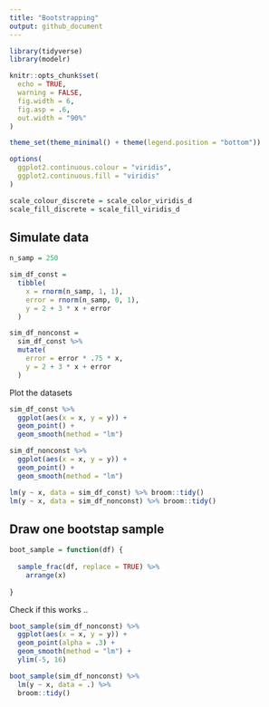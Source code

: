 ```yaml
---
title: "Bootstrapping"
output: github_document
---
```


```r
library(tidyverse)
library(modelr)

knitr::opts_chunk$set(
  echo = TRUE,
  warning = FALSE,
  fig.width = 6,
  fig.asp = .6,
  out.width = "90%"
)

theme_set(theme_minimal() + theme(legend.position = "bottom"))

options(
  ggplot2.continuous.colour = "viridis",
  ggplot2.continuous.fill = "viridis"
)

scale_colour_discrete = scale_color_viridis_d
scale_fill_discrete = scale_fill_viridis_d
```

## Simulate data

```r
n_samp = 250

sim_df_const =
  tibble(
    x = rnorm(n_samp, 1, 1),
    error = rnorm(n_samp, 0, 1),
    y = 2 + 3 * x + error
  )

sim_df_nonconst = 
  sim_df_const %>%
  mutate(
    error = error * .75 * x,
    y = 2 + 3 * x + error
  )

```

Plot the datasets

```r
sim_df_const %>%
  ggplot(aes(x = x, y = y)) +
  geom_point() +
  geom_smooth(method = "lm")

sim_df_nonconst %>%
  ggplot(aes(x = x, y = y)) +
  geom_point() +
  geom_smooth(method = "lm")
```

```r
lm(y ~ x, data = sim_df_const) %>% broom::tidy()
lm(y ~ x, data = sim_df_nonconst) %>% broom::tidy()
```


## Draw one bootstap sample

```r
boot_sample = function(df) {
  
  sample_frac(df, replace = TRUE) %>%
    arrange(x)
  
}
```

Check if this works ..


```r
boot_sample(sim_df_nonconst) %>%
  ggplot(aes(x = x, y = y)) +
  geom_point(alpha = .3) +
  geom_smooth(method = "lm") +
  ylim(-5, 16)
```

```r
boot_sample(sim_df_nonconst) %>%
  lm(y ~ x, data = .) %>%
  broom::tidy()
```




